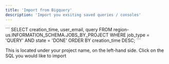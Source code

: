 ```yaml
---
title: 'Import from Bigquery'
description: 'Import you exsiting saved queries / consoles'
---
```


<AccordionGroup>

 <Accordion title="Bulk import history queries">

<Steps>

<Step title = "Go to Bigquery"> </Step>

<Step title = "Run the following query"> 
```
SELECT
creation_time,
user_email,
query
FROM
region-us.INFORMATION_SCHEMA.JOBS_BY_PROJECT
WHERE
job_type = 'QUERY'
AND state = 'DONE'
ORDER BY
creation_time DESC;
```
</Step>



<Step title = "Export the output (SQL queries history) into a file of any type."> </Step>

<Step title = "Drag and drop the file into the Upload a file in the Sherloq setting "> 
</Step>

</Steps>


  </Accordion>


 <Accordion title="Copy-paste your saved queries / queries from console ">

<Steps>

<Step title = "Go to Snowflake Bigquery -> 'Saved Queries' tab"> 
This is located under your project name, on the left-hand side. Click on the SQL you would like to import

 </Step>

<Step title = "Mark the SQL you’d like to import / CTRL + A for all of it ->  Copy it - CTRL + C"> </Step>


<Step title = "Create a new TXT or DOC file and paste it, then save the file"> </Step>

<Step title = "Drag and drop the file into the Upload a file in the Sherloq setting "> 
</Step>

</Steps>
  </Accordion>
</AccordionGroup>








